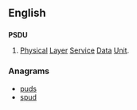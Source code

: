 ==English==

==={{initialism-old|en}}===
'''PSDU'''

# {{context|telecommunication}} [[physical|Physical]] [[layer|Layer]] [[service|Service]] [[data|Data]] [[unit|Unit]].

===Anagrams===
* [[puds#English|puds]]
* [[spud#English|spud]]
